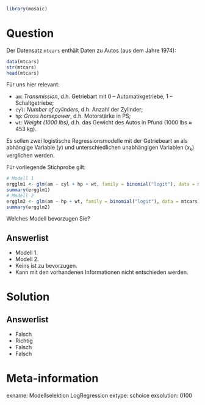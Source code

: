 ```r
library(mosaic)
```

Question
========

Der Datensatz `mtcars` enthält Daten zu Autos (aus dem Jahre 1974):

```r
data(mtcars)
str(mtcars)
head(mtcars)
```

Für uns hier relevant:

- `am`: *Transmission*, d.h. Getriebart mit 0 -- Automatikgetriebe, 1 -- Schaltgetriebe;
- `cyl`: *Number of cylinders*, d.h. Anzahl der Zylinder;
- `hp`: *Gross horsepower*, d.h. Motorstärke in PS;
- `wt`: *Weight (1000 lbs)*, d.h. das Gewicht des Autos in Pfund (1000 lbs $\approx$ 453 kg).

Es sollen zwei logistische Regressionsmodelle mit der Getriebeart `am` als abhängige Variable ($y$) und unterschiedlichen unabhängigen Variablen ($x_k$) verglichen werden.

Für vorliegende Stichprobe gilt:

```r
# Modell 1
ergglm1 <- glm(am ~ cyl + hp + wt, family = binomial("logit"), data = mtcars)
summary(ergglm1)
# Modell 2
ergglm2 <- glm(am ~ hp + wt, family = binomial("logit"), data = mtcars)
summary(ergglm2)
```

Welches Modell bevorzugen Sie?

Answerlist
----------
* Modell 1.
* Modell 2.
* Keins ist zu bevorzugen.
* Kann mit den vorhandenen Informationen nicht entschieden werden.


Solution
========

Answerlist
----------
* Falsch
* Richtig
* Falsch
* Falsch

Meta-information
================
exname: Modellselektion LogRegression
extype: schoice
exsolution: 0100
